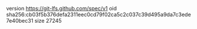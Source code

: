 version https://git-lfs.github.com/spec/v1
oid sha256:cb03f5b376defa2311eec0cd79f02ca5c2c037c39d495a9da7c3ede7e40bec31
size 27245
